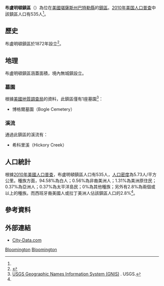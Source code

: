 {{noteTA
|G1=USState
}}
{{Infobox settlement
|official_name = 布盧明頓鎮區
|native_name = Bloomington Township
|settlement_type = 鎮區
|image_map = Map highlighting Bloomington Township, Butler County, Kansas.svg
|map_caption = 布盧明頓鎮區在巴特勒縣的位置
|coordinates_display = inline,title
|coordinates_region = US-KS
|subdivision_type = [[世界政區索引|國家]]
|subdivision_name = [[美国|美国]]
|subdivision_type1 = [[美國行政區劃|州]]
|subdivision_name1 = [[堪薩斯州|堪薩斯州]]
|subdivision_type2 = [[堪萨斯州行政区划|縣]]
|subdivision_name2 = [[巴特勒縣_(堪薩斯州)|巴特勒縣]]
|area_total_km2 = 93.26
|area_land_km2 = 93.26
|area_water_km2 = 0
|area_total_sq_mi = 36.01
|area_land_sq_mi = 36.01
|area_water_sq_mi = 0
|area_water_percent = 0
|population_as_of = [[2010年美国人口普查|2010]]
|population_footnotes = <ref name=census>{{cite web|url=http://www.census.gov/geo/www/gazetteer/gazetteer2010.html|title=2010 Census Gazetteer Files|publisher=[[美国人口调查局|美国人口调查局]]|accessdate=2016-02-24|archive-url=https://web.archive.org/web/20121021075704/http://www.census.gov/geo/www/gazetteer/gazetteer2010.html|archive-date=2012-10-21|dead-url=yes}}</ref>
|population_total = 535
|population_density_km2 = auto
|elevation_footnotes = 
|elevation_m = 390
|elevation_ft = 1280
|latd = 37
|latm = 36
|lats = 25
|latNS = N
|longd = 96
|longm = 52
|longs = 51
|longEW = W
|postal_code_type =
|postal_code = 
|blank_name = [[地名信息系统|GNIS]] feature ID
|blank_info = [http://geonames.usgs.gov/pls/gnispublic/f?p=gnispq:3:::NO::P3_FID:0474826 0474826]
|website = 
|footnotes = 
}}

'''布盧明頓鎮區'''（{{lang-en|'''Bloomington Township'''}}）為位在[[美國|美國]][[堪薩斯州|堪薩斯州]][[巴特勒縣_(堪薩斯州)|巴特勒縣]]的[[行政鎮區|鎮區]]。[[2010年美国人口普查|2010年美国人口普查]]中該鎮區人口有535人<ref name=census/>。

==歷史==
布盧明頓鎮區於1872年設立<ref>{{cite book | url=http://books.google.com/books?id=h3YUAAAAYAAJ&pg=PA102#v=onepage&q&f=false | title=History of Butler County Kansas | publisher=Standard Publishing Company | author=Mooney, Vol. P. | year=1916 | pages=102 | access-date=2016-02-24 | archive-date=2014-07-09 | archive-url=https://web.archive.org/web/20140709024510/http://books.google.com/books?id=h3YUAAAAYAAJ&pg=PA102#v=onepage&q&f=false | dead-url=no }}</ref>。

==地理==
布盧明頓鎮區涵蓋面積{{convert|93.26|km2|sqmi}}，境內無城鎮設立。

===墓園===
根據[[美國地質調查局|美國地質調查局]]的資料，此鎮區僅有1座墓園<ref>[http://geonames.usgs.gov/domestic/index.html USGS Geographic Names Information System (GNIS)] {{Wayback|url=http://geonames.usgs.gov/domestic/index.html |date=20190428150204 }}. USGS.</ref>：
*博格爾墓園（Bogle Cemetery）

===溪流===
通過此鎮區的溪流有：
*希科里溪（Hickory Creek）

==人口統計==
根據[[2010年美國人口普查|2010年美國人口普查]]，布盧明頓鎮區人口有535人，[[人口密度|人口密度]]為5.73人/平方公里。種族方面，94.58%為白人；0.56%為非裔美洲人；1.31%為美洲原住民；0.37%為亞洲人；0.37%為太平洋島民；0%為其他種族；另外有2.8%為兩個或以上的種族。而西班牙裔美國人或拉丁美洲人佔該鎮區人口的2.8%<ref name=census/>。

==參考資料==
{{reflist}}

==外部連結==
* [http://www.city-data.com/township/Bloomington-Butler-KS.html City-Data.com] {{Wayback|url=http://www.city-data.com/township/Bloomington-Butler-KS.html |date=20121021180932 }}

{{巴特勒縣 (堪薩斯州)}}

[[Category:巴特勒縣鎮區_(堪薩斯州)|Bloomington]]
[[Category:堪薩斯州鎮區|Bloomington]]